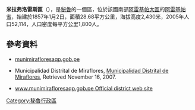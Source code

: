 '''米拉弗洛雷斯區'''（{{lang-es|Distrito de Miraflores}}），是[[秘魯|秘魯]]的一個區，位於該國南部[[阿雷基帕大區|阿雷基帕大區]]的[[阿雷基帕省|阿雷基帕省]]，始建於1857年1月2日，面積28.68平方公里，海拔高度2,430米，2005年人口52,114，人口密度每平方公里1,800人。

{{Coord|16|23|39|S|71|31|20|W|display=title}}

==參考資料==
*[https://web.archive.org/web/20190904122328/https://www.munimirafloresaqp.gob.pe/ munimirafloresaqp.gob.pe]
*{{es icon}} Municipalidad Distrital de Miraflores, [https://web.archive.org/web/20190904122328/https://www.munimirafloresaqp.gob.pe/ Municipalidad Distrital de Miraflores], Retrieved November 16, 2007.
* {{es icon}} [https://web.archive.org/web/20190904122328/https://www.munimirafloresaqp.gob.pe/ www.munimirafloresaqp.gob.pe Official district web site]

{{Peru-geo-stub}}
[[Category:秘魯行政區|Category:秘魯行政區]]
